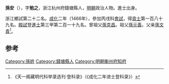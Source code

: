 {{For|《水滸傳》人物孫安|水浒传人物列表}}
{{Otheruses|other=名为孙勉之的其他人物|孙勉之}}

'''孫安'''（{{bd|1431年||？}}），字'''勉之'''，浙江杭州府錢塘縣人，[[明朝|明朝]]政治人物。進士出身。

浙江鄉試第二十二名。[[成化|成化]]二年（1466年），參加丙戌科[[會試|會試]]，得[[貢士|貢士]]第一百八十九名。[[殿試|殿試]]登[[進士|進士]]第三甲第二百一十九名。曾祖父[[孫克昌|孫克昌]]。祖父[[孫元善|孫元善]]。父亲[[孫文貴|孫文貴]]<ref>《天一阁藏明代科举录选刊·登科录》（《成化二年进士登科录》）</ref>。

==参考==
{{reflist}}

{{start box}}
{{s-off}}
{{s-before|[[陳哲|陳哲]]}}
{{s-title|明朝衡州府知府|1491年}}
{{s-after|[[劉濟_(成化進士)|劉濟]]}}
{{end box}}

{{成化二年丙戌科殿試金榜}}

{{Authority control}}

{{DEFAULTSORT:}}
[[Category:孫姓|Category:孫姓]]
[[Category:錢塘縣人|Category:錢塘縣人]]
[[Category:明朝衡州府知府|Category:明朝衡州府知府]]


{{明朝人物小作品}}